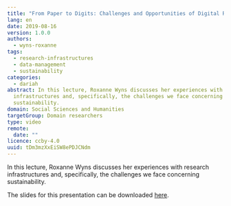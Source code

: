 ```yaml
---
title: "From Paper to Digits: Challenges and Opportunities of Digital Research"
lang: en
date: 2019-08-16
version: 1.0.0
authors:
  - wyns-roxanne
tags:
  - research-infrastructures
  - data-management
  - sustainability
categories:
  - dariah
abstract: In this lecture, Roxanne Wyns discusses her experiences with research
  infrastructures and, specifically, the challenges we face concerning
  sustainability.
domain: Social Sciences and Humanities
targetGroup: Domain researchers
type: video
remote:
  date: ""
licence: ccby-4.0
uuid: tDm3mzXxEiSW8ePDJCNdm
---
```


In this lecture, Roxanne Wyns discusses her experiences with research infrastructures and, specifically, the challenges we face concerning sustainability.

The slides for this presentation can be downloaded [here](https://www.dariah.eu/wp-content/uploads/2017/06/20170427_Paper2Digits_DARIAH-Annual-2017RW.pdf).

<VideoCard
  title="From Paper to Digits"
  subtitle="Challenges and Opportunities of Digital Research"
  id="PQ0YIeMxhcE"
  image="images/roxanne-wyns.png"
/>
